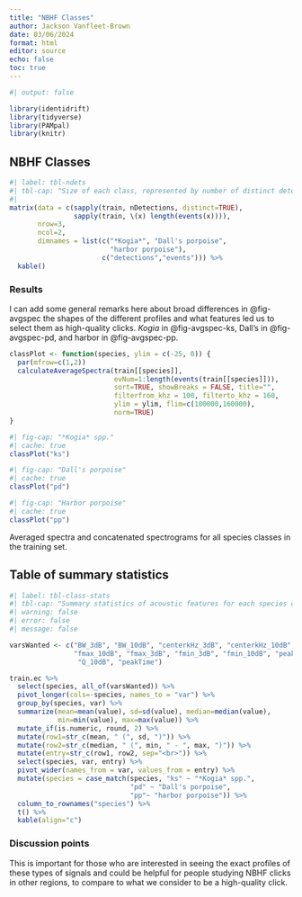 ```yaml
---
title: "NBHF Classes"
author: Jackson Vanfleet-Brown
date: 03/06/2024
format: html
editor: source
echo: false
toc: true
---
```

```r
#| output: false

library(identidrift)
library(tidyverse)
library(PAMpal)
library(knitr)
```

## NBHF Classes

```r
#| label: tbl-ndets
#| tbl-cap: "Size of each class, represented by number of distinct detections and number of events over which the detections occurred, for each species class in the training set."
#| 
matrix(data = c(sapply(train, nDetections, distinct=TRUE),
                sapply(train, \(x) length(events(x)))),
       nrow=3,
       ncol=2,
       dimnames = list(c("*Kogia*", "Dall's porpoise",
                         "harbor porpoise"),
                       c("detections","events"))) %>%
  kable()
```

### Results

I can add some general remarks here about broad differences in @fig-avgspec the shapes of the different profiles and what features led us to select them as high-quality clicks. *Kogia* in @fig-avgspec-ks, Dall's in @fig-avgspec-pd, and harbor in @fig-avgspec-pp.

```r
classPlot <- function(species, ylim = c(-25, 0)) {
  par(mfrow=c(1,2))
  calculateAverageSpectra(train[[species]],
                          evNum=1:length(events(train[[species]])),
                          sort=TRUE, showBreaks = FALSE, title="",
                          filterfrom_khz = 100, filterto_khz = 160,
                          ylim = ylim, flim=c(100000,160000),
                          norm=TRUE)
} 
```


::: {#fig-avgspec layout-nrow=3}

```r
#| fig-cap: "*Kogia* spp."
#| cache: true
classPlot("ks")
```

```r
#| fig-cap: "Dall's porpoise"
#| cache: true
classPlot("pd")
```

```r
#| fig-cap: "Harbor porpoise"
#| cache: true
classPlot("pp")
```

Averaged spectra and concatenated spectrograms for all species classes in the training set.
:::

## Table of summary statistics
```r
#| label: tbl-class-stats
#| tbl-cap: "Summary statistics of acoustic features for each species class. Mean (sd) is given in the top row of each cell, and median (min - max) is given in the bottom row of each cell."
#| warning: false
#| error: false
#| message: false

varsWanted <- c("BW_3dB", "BW_10dB", "centerkHz_3dB", "centerkHz_10dB", "duration",
                "fmax_10dB", "fmax_3dB", "fmin_3dB", "fmin_10dB", "peak", "Q_3dB",   
                 "Q_10dB", "peakTime")

train.ec %>%
  select(species, all_of(varsWanted)) %>%
  pivot_longer(cols=-species, names_to = "var") %>%
  group_by(species, var) %>%
  summarize(mean=mean(value), sd=sd(value), median=median(value),
            min=min(value), max=max(value)) %>%
  mutate_if(is.numeric, round, 2) %>%
  mutate(row1=str_c(mean, " (", sd, ")")) %>%
  mutate(row2=str_c(median, " (", min, " - ", max, ")")) %>% 
  mutate(entry=str_c(row1, row2, sep="<br>")) %>%
  select(species, var, entry) %>%
  pivot_wider(names_from = var, values_from = entry) %>%
  mutate(species = case_match(species, "ks" ~ "*Kogia* spp.",
                              "pd" ~ "Dall's porpoise",
                              "pp"~ "harbor porpoise")) %>% 
  column_to_rownames("species") %>%
  t() %>%
  kable(align="c")
```

### Discussion points

This is important for those who are interested in seeing the exact profiles of these types of signals and could be helpful for people studying NBHF clicks in other regions, to compare to what we consider to be a high-quality click.